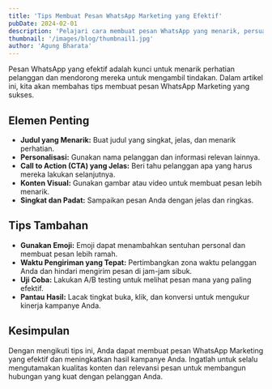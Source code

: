 ```yaml
---
title: 'Tips Membuat Pesan WhatsApp Marketing yang Efektif'
pubDate: 2024-02-01
description: 'Pelajari cara membuat pesan WhatsApp yang menarik, persuasif, dan menghasilkan konversi.'
thumbnail: '/images/blog/thumbnail1.jpg'
author: 'Agung Bharata'
---
```


Pesan WhatsApp yang efektif adalah kunci untuk menarik perhatian pelanggan dan mendorong mereka untuk mengambil tindakan. Dalam artikel ini, kita akan membahas tips membuat pesan WhatsApp Marketing yang sukses.

## Elemen Penting

- **Judul yang Menarik:** Buat judul yang singkat, jelas, dan menarik perhatian.
- **Personalisasi:** Gunakan nama pelanggan dan informasi relevan lainnya.
- **Call to Action (CTA) yang Jelas:** Beri tahu pelanggan apa yang harus mereka lakukan selanjutnya.
- **Konten Visual:** Gunakan gambar atau video untuk membuat pesan lebih menarik.
- **Singkat dan Padat:** Sampaikan pesan Anda dengan jelas dan ringkas.

## Tips Tambahan

- **Gunakan Emoji:** Emoji dapat menambahkan sentuhan personal dan membuat pesan lebih ramah.
- **Waktu Pengiriman yang Tepat:** Pertimbangkan zona waktu pelanggan Anda dan hindari mengirim pesan di jam-jam sibuk.
- **Uji Coba:** Lakukan A/B testing untuk melihat pesan mana yang paling efektif.
- **Pantau Hasil:** Lacak tingkat buka, klik, dan konversi untuk mengukur kinerja kampanye Anda.

## Kesimpulan

Dengan mengikuti tips ini, Anda dapat membuat pesan WhatsApp Marketing yang efektif dan meningkatkan hasil kampanye Anda. Ingatlah untuk selalu mengutamakan kualitas konten dan relevansi pesan untuk membangun hubungan yang kuat dengan pelanggan Anda.
